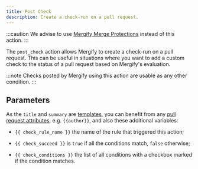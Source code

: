 ```yaml
---
title: Post Check
description: Create a check-run on a pull request.
---
```



:::caution
  We advise to use [Mergify Merge Protections](/merge-protections)
  instead of this action.
:::

The `post_check` action allows Mergify to create a check-run on a pull request.
This can be useful in situations where you want to add a custom check to the
status of a pull request based on Mergify's evaluation.

:::note
  Checks posted by Mergify using this action are usable as any other condition.
:::

## Parameters

<ActionOptionsTable def="PostCheckActionModel" />

As the `title` and `summary` are
[templates](/configuration/data-types#template), you can benefit from any [pull
request attributes](/configuration/conditions#attributes-list), e.g. `{{author}}`,
and also these additional variables:

- `{{ check_rule_name }}` the name of the rule that triggered this action;

- `{{ check_succeed }}` is `true` if all the conditions match, `false`
  otherwise;

- `{{ check_conditions }}` the list of all conditions with a checkbox marked if
  the condition matches.
